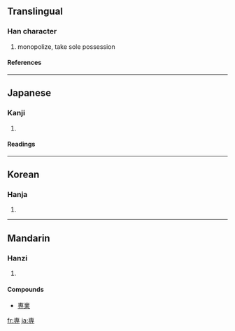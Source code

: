 {{see|專}}

==Translingual==
===Han character===
{{Han char|rn=41|rad=寸|as=06|sn=9|four=|canj=十田木戈 (JWDI)}}
# monopolize, take sole possession
====References====
{{Han ref|kx=0294.111|hdz=10504.141|uh=5C02|ud=23554}}
----
==Japanese==
===Kanji===
{{ja-kanji|grade=6|rs=寸06}}
# {{defn|Japanese}} 
====Readings====
{{ja-readings|on=[[せん]] (sen)|kun=[[もっぱら]] (moppara)}}
----
==Korean==
===Hanja===
{{ko-hanja|hangeul=전|rv=jeon|mr=chŏn}}
# {{defn|Korean}}
----
==Mandarin==
===Hanzi===
{{cmn-hanzi|pin=[[zhuān]] ([[zhuan1]])|wg=chuan<sup>1</sup>}}
# {{defn|Mandarin}}
====Compounds====
*[[専業]]

[[fr:専]]
[[ja:専]]